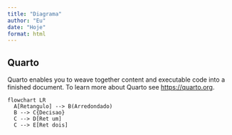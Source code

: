 ```yaml
---
title: "Diagrama"
author: "Eu"
date: "Hoje"
format: html
---
```


## Quarto

Quarto enables you to weave together content and executable code into a finished document. To learn more about Quarto see <https://quarto.org>.

```mermaid
flowchart LR
  A[Retangulo] --> B(Arredondado)
  B --> C{Decisao}
  C --> D[Ret um]
  C --> E[Ret dois]
```